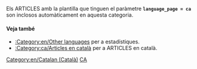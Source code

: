 
{{en/Bilingual box| Ca
| En aquesta pàgina apareix una relació dels '''fitxers (arxius) en català''' en la wiki de OpenTTD.
| ''This page provides an index for a wide range of '''files in Catalan''' in OpenTTD Wiki.''}}

Els ARTICLES amb la plantilla {{en/s|Other_languages_files}} que tinguen el paràmetre '''<code>language_page = ca </code>''' son inclosos automàticament en aquesta categoria.

====Veja també====
*[[:Category:en/Other languages]] per a estadístiques.
*[[:Category:ca/Articles en català]] per a ARTICLES en català.

[[Category:en/Catalan (Català)]][[Category:en/Files in other languages|CA]]